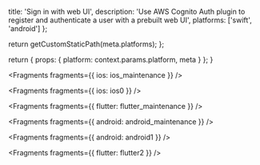 
  title: 'Sign in with web UI',
  description:
    'Use AWS Cognito Auth plugin to register and authenticate a user with a prebuilt web UI',
  platforms: ['swift', 'android']
};

  return getCustomStaticPath(meta.platforms);
};

  return {
    props: {
      platform: context.params.platform,
      meta
    }
  };
}


<Fragments fragments={{ ios: ios_maintenance }} />


<Fragments fragments={{ ios: ios0 }} />


<Fragments fragments={{ flutter: flutter_maintenance }} />


<Fragments fragments={{ android: android_maintenance }} />


<Fragments fragments={{ android: android1 }} />


<Fragments fragments={{ flutter: flutter2 }} />
